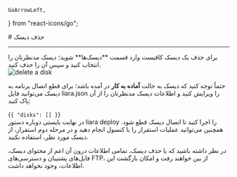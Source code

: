     GoArrowLeft,
} from "react-icons/go";


<Layout>
<Head>
<title>مستندات حذف دیسک‌ - لیارا</title>

<meta property="og:title" content="مستندات خدمات رایانش ابری لیارا" />
<meta property="og:description" content="مستندات مربوط به نحوه حذف یک دیسک در لیارا"  />
<meta property="og:image" content="https://media.liara.ir/logos/liara-poster.jpg" />
</Head>
# حذف دیسک

<hr className="mb-2" />
برای حذف یک دیسک کافیست وارد قسمت **دیسک‌ها**  شوید؛ دیسک مدنظرتان را انتخاب کنید و سپس آن را حذف کنید. 
<div className="h-4" />
<img src="https://media.liara.ir/docs/delete-disk.gif" alt="delete a disk"/>
<div className="h-4" />

حتماً توجه کنید که دیسک به حالت **آماده به کار** در آمده باشد؛ برای قطع اتصال برنامه به دیسک می‌توانید فایل <Important>liara.json</Important> را ویرایش کنید و اطلاعات دیسک مدنظرتان را از آن پاک کنید:
    <div className='h-2' />
    <div dir="ltr">
    <Highlight className="json">
        {`{
    "disks": []
}`}
    </Highlight>
    </div>
    <div className='h-2' />
در نهایت بایستی دوباره دستور <Important>liara deploy</Important> را اجرا کنید تا اتصال دیسک قطع شود. همچنین می‌توانید عملیات استقرار را با کنسول انجام دهید و در مرحله دوم استقرار، از دیسک مورد نظر، استفاده نکنید.

<div className='h-2' />
<Alert variant="error">
<p>
در نظر داشته باشید که با حذف دیسک، تمامی اطلاعات درون آن اعم از محتوای دیسک، فایل‌های پشتیبان و دسترسی‌های FTP، از بین خواهند رفت و امکان بازگشت این اطلاعات، وجود نخواهد داشت.
</p>
</Alert>

</Layout>